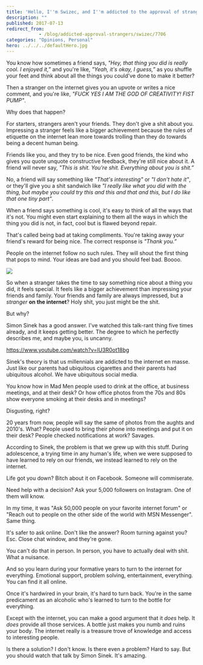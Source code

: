 ```yaml
---
title: 'Hello, I''m Swizec, and I''m addicted to the approval of strangers on the internet.'
description: ""
published: 2017-07-13
redirect_from: 
            - /blog/addicted-approval-strangers/swizec/7706
categories: "Opinions, Personal"
hero: ../../../defaultHero.jpg
---
```

You know how sometimes a friend says, _&quot;Hey, that thing you did is really cool. I enjoyed it,”_ and you&#x27;re like, _&quot;Yeah, it&#x27;s okay, I guess,”_ as you shuffle your feet and think about all the things you could&#x27;ve done to make it better?



Then a stranger on the internet gives you an upvote or writes a nice comment, and you&#x27;re like, _&quot;FUCK YES I AM THE GOD OF CREATIVITY! FIST PUMP&quot;_.



Why does that happen?



For starters, strangers aren&#x27;t your friends. They don&#x27;t give a shit about you. Impressing a stranger feels like a bigger achievement because the rules of etiquette on the internet lean more towards trolling than they do towards being a decent human being.



Friends like you, and they try to be nice. Even good friends, the kind who gives you quote unquote constructive feedback, they&#x27;re still nice about it. A friend will never say, _&quot;This is shit. You&#x27;re shit. Everything about you is shit.”_



No, a friend will say something like _&quot;That&#x27;s interesting&quot;_ or _&quot;I don&#x27;t hate it&quot;_, or they&#x27;ll give you a shit sandwich like _&quot;I really like what you did with the thing, but maybe you could try this and this and that and this, but I do like that one tiny part&quot;_.



When a friend says something is cool, it&#x27;s easy to think of all the ways that it&#x27;s not. You might even start explaining to them all the ways in which the thing you did is not, in fact, cool but is flawed beyond repair.



That&#x27;s called being bad at taking compliments. You&#x27;re taking away your friend&#x27;s reward for being nice. The correct response is _&quot;Thank you.”_



People on the internet follow no such rules. They will shout the first thing that pops to mind. Your ideas are bad and you should feel bad. Boooo.



![](./img/IjHUeOM.png)



So when a stranger takes the time to say something nice about a thing you did, it feels special. It feels like a bigger achievement than impressing your friends and family. Your friends and family are always impressed, but a _stranger_ **on the internet**? Holy shit, you just might be the shit.



But why?



Simon Sinek has a good answer. I&#x27;ve watched this talk-rant thing five times already, and it keeps getting better. The degree to which he perfectly describes me, and maybe you, is uncanny.



https://www.youtube.com/watch?v=lU3R0ot18bg



Sinek&#x27;s theory is that us millennials are addicted to the internet en masse. Just like our parents had ubiquitous cigarettes and their parents had ubiquitous alcohol. We have ubiquitous social media.



You know how in Mad Men people used to drink at the office, at business meetings, and at their desk? Or how office photos from the 70s and 80s show everyone smoking at their desks and in meetings?



Disgusting, right?



20 years from now, people will say the same of photos from the aughts and 2010&#x27;s. What? People used to bring their phone into meetings and put it on their desk? People checked notifications at work? Savages.



According to Sinek, the problem is that we grew up with this stuff. During adolescence, a trying time in any human&#x27;s life, when we were supposed to have learned to rely on our friends, we instead learned to rely on the internet.



Life got you down? Bitch about it on Facebook. Someone will commiserate.



Need help with a decision? Ask your 5,000 followers on Instagram. One of them will know.



In my time, it was &quot;Ask 50,000 people on your favorite internet forum&quot; or &quot;Reach out to people on the other side of the world with MSN Messenger&quot;. Same thing.



It&#x27;s safer to ask online. Don&#x27;t like the answer? Room turning against you? Esc. Close chat window, and they&#x27;re gone.



You can&#x27;t do that in person. In person, you have to actually deal with shit. What a nuisance.



And so you learn during your formative years to turn to the internet for everything. Emotional support, problem solving, entertainment, everything. You can find it all online.



Once it&#x27;s hardwired in your brain, it&#x27;s hard to turn back. You&#x27;re in the same predicament as an alcoholic who&#x27;s learned to turn to the bottle for everything.



Except with the internet, you can make a good argument that it _does_ help. It _does_ provide all those services. A bottle just makes you numb and ruins your body. The internet really is a treasure trove of knowledge and access to interesting people.



Is there a solution? I don&#x27;t know. Is there even a problem? Hard to say. But you should watch that talk by Simon Sinek. It&#x27;s amazing.